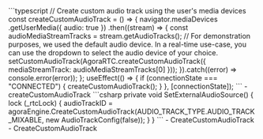 <PlatformWrapper platform="react-js">
    ```typescript
    // Create custom audio track using the user's media devices
    const createCustomAudioTrack = () => {
        navigator.mediaDevices
        .getUserMedia({ audio: true })
        .then((stream) => {
            const audioMediaStreamTracks = stream.getAudioTracks();
            // For demonstration purposes, we used the default audio device. In a real-time use-case, you can use the dropdown to select the audio device of your choice.
            setCustomAudioTrack(AgoraRTC.createCustomAudioTrack({ mediaStreamTrack: audioMediaStreamTracks[0] }));
        }).catch((error) => console.error(error));
    };
    useEffect(() => {
        if (connectionState === "CONNECTED") {
            createCustomAudioTrack();
        }
    }, [connectionState]);
    ```
    - <Link to="{{Global.API_REF_WEB_ROOT}}/interfaces/iagorartc.html#createcustomaudiotrack">createCustomAudioTrack</Link>
</PlatformWrapper>
<PlatformWrapper platform="unity">
    ```csharp
    private void SetExternalAudioSource()
    {
        lock (_rtcLock)
        {
            audioTrackID = agoraEngine.CreateCustomAudioTrack(AUDIO_TRACK_TYPE.AUDIO_TRACK_MIXABLE, new AudioTrackConfig(false));
        }
    }
    ```
<ProductWrapper notAllowed="voice-calling">
    - <Link to="{{Global.API_REF_UNITY_ROOT}}/api_imediaengine_createcustomaudiotrack.html">CreateCustomAudioTrack</Link>
</ProductWrapper>
<ProductWrapper product="voice-calling">
    - <Link to="{{Global.API_REF_UNITY_ROOT_VOICE_SDK}}/api_imediaengine_createcustomaudiotrack.html">CreateCustomAudioTrack</Link>
</ProductWrapper>
</PlatformWrapper>